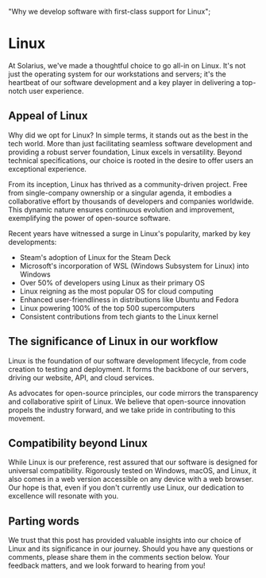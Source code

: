   "Why we develop software with first-class support for Linux";

# Linux

At Solarius, we've made a thoughtful choice to go all-in on Linux. It's not just the operating system for our workstations and servers; it's the heartbeat of our software development and a key player in delivering a top-notch user experience.

## Appeal of Linux

Why did we opt for Linux? In simple terms, it stands out as the best in the tech world. More than just facilitating seamless software development and providing a robust server foundation, Linux excels in versatility. Beyond technical specifications, our choice is rooted in the desire to offer users an exceptional experience.

From its inception, Linux has thrived as a community-driven project. Free from single-company ownership or a singular agenda, it embodies a collaborative effort by thousands of developers and companies worldwide. This dynamic nature ensures continuous evolution and improvement, exemplifying the power of open-source software.

Recent years have witnessed a surge in Linux's popularity, marked by key developments:

- Steam's adoption of Linux for the Steam Deck
- Microsoft's incorporation of WSL (Windows Subsystem for Linux) into Windows
- Over 50% of developers using Linux as their primary OS
- Linux reigning as the most popular OS for cloud computing
- Enhanced user-friendliness in distributions like Ubuntu and Fedora
- Linux powering 100% of the top 500 supercomputers
- Consistent contributions from tech giants to the Linux kernel

## The significance of Linux in our workflow

Linux is the foundation of our software development lifecycle, from code creation to testing and deployment. It forms the backbone of our servers, driving our website, API, and cloud services.

As advocates for open-source principles, our code mirrors the transparency and collaborative spirit of Linux. We believe that open-source innovation propels the industry forward, and we take pride in contributing to this movement.

## Compatibility beyond Linux

While Linux is our preference, rest assured that our software is designed for universal compatibility. Rigorously tested on Windows, macOS, and Linux, it also comes in a web version accessible on any device with a web browser. Our hope is that, even if you don't currently use Linux, our dedication to excellence will resonate with you.

## Parting words

We trust that this post has provided valuable insights into our choice of Linux and its significance in our journey. Should you have any questions or comments, please share them in the comments section below. Your feedback matters, and we look forward to hearing from you!
